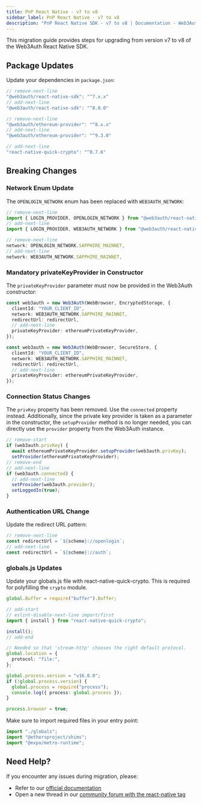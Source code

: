 ```yaml
---
title: PnP React Native - v7 to v8
sidebar_label: PnP React Native - v7 to v8
description: "PnP React Native SDK - v7 to v8 | Documentation - Web3Auth"
---
```



This migration guide provides steps for upgrading from version v7 to v8 of the Web3Auth React Native
SDK.

## Package Updates

Update your dependencies in `package.json`:

```typescript
// remove-next-line
"@web3auth/react-native-sdk": "^7.x.x"
// add-next-line
"@web3auth/react-native-sdk": "^8.0.0"

// remove-next-line
"@web3auth/ethereum-provider": "^8.x.x"
// add-next-line
"@web3auth/ethereum-provider": "^9.3.0"

// add-next-line
"react-native-quick-crypto": "^0.7.6"
```

## Breaking Changes

### Network Enum Update

The `OPENLOGIN_NETWORK` enum has been replaced with `WEB3AUTH_NETWORK`:

```typescript
// remove-next-line
import { LOGIN_PROVIDER, OPENLOGIN_NETWORK } from "@web3auth/react-native-sdk";
// add-next-line
import { LOGIN_PROVIDER, WEB3AUTH_NETWORK } from "@web3auth/react-native-sdk";

// remove-next-line
network: OPENLOGIN_NETWORK.SAPPHIRE_MAINNET,
// add-next-line
network: WEB3AUTH_NETWORK.SAPPHIRE_MAINNET,
```

### Mandatory privateKeyProvider in Constructor

The `privateKeyProvider` parameter must now be provided in the Web3Auth constructor:

<Tabs>
<TabItem value="bare" label="Bare React Native" default>

```typescript
const web3auth = new Web3Auth(WebBrowser, EncryptedStorage, {
  clientId: "YOUR_CLIENT_ID",
  network: WEB3AUTH_NETWORK.SAPPHIRE_MAINNET,
  redirectUrl: redirectUrl,
  // add-next-line
  privateKeyProvider: ethereumPrivateKeyProvider,
});
```

</TabItem>
<TabItem value="expo" label="Expo">

```typescript
const web3auth = new Web3Auth(WebBrowser, SecureStore, {
  clientId: "YOUR_CLIENT_ID",
  network: WEB3AUTH_NETWORK.SAPPHIRE_MAINNET,
  redirectUrl: redirectUrl,
  // add-next-line
  privateKeyProvider: ethereumPrivateKeyProvider,
});
```

</TabItem>
</Tabs>

### Connection Status Changes

The `privKey` property has been removed. Use the `connected` property instead. Additionally, since
the private key provider is taken as a parameter in the constructor, the `setupProvider` method is
no longer needed, you can directly use the `provider` property from the Web3Auth instance.

```typescript
// remove-start
if (web3auth.privKey) {
  await ethereumPrivateKeyProvider.setupProvider(web3auth.privKey);
  setProvider(ethereumPrivateKeyProvider);
// remove-end
// add-next-line
if (web3auth.connected) {
  // add-next-line
  setProvider(web3auth.provider);
  setLoggedIn(true);
}
```

### Authentication URL Change

Update the redirect URL pattern:

```typescript
// remove-next-line
const redirectUrl = `${scheme}://openlogin`;
// add-next-line
const redirectUrl = `${scheme}://auth`;
```

### globals.js Updates

Update your globals.js file with react-native-quick-crypto. This is required for polyfilling the
`crypto` module.

```typescript
global.Buffer = require("buffer").Buffer;

// add-start
// eslint-disable-next-line import/first
import { install } from "react-native-quick-crypto";

install();
// add-end

// Needed so that 'stream-http' chooses the right default protocol.
global.location = {
  protocol: "file:",
};

global.process.version = "v16.0.0";
if (!global.process.version) {
  global.process = require("process");
  console.log({ process: global.process });
}

process.browser = true;
```

Make sure to import required files in your entry point:

```typescript
import "./globals";
import "@ethersproject/shims";
import "@expo/metro-runtime";
```

## Need Help?

If you encounter any issues during migration, please:

- Refer to our [official documentation](https://web3auth.io/docs/sdk/react-native/)
- Open a new thread in our
  [community forum with the react-native tag](https://web3auth.io/community/tag/react-native)
